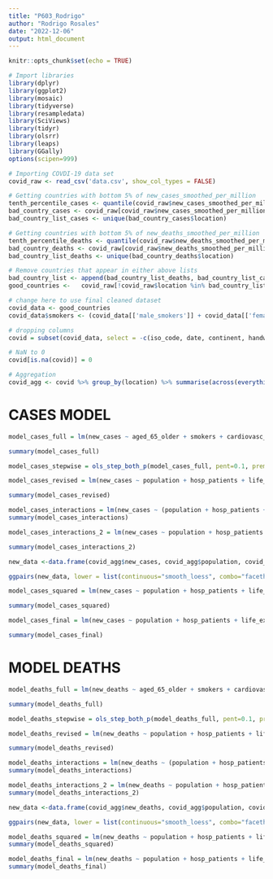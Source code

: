 ```yaml
---
title: "P603_Rodrigo"
author: "Rodrigo Rosales"
date: "2022-12-06"
output: html_document
---
```


```r
knitr::opts_chunk$set(echo = TRUE)
```

```r
# Import libraries
library(dplyr)
library(ggplot2)
library(mosaic)
library(tidyverse)
library(resampledata)
library(SciViews)
library(tidyr)
library(olsrr)
library(leaps)
library(GGally)
options(scipen=999)
```

```r
# Importing COVDI-19 data set
covid_raw <- read_csv('data.csv', show_col_types = FALSE)
```

```r
# Getting countries with bottom 5% of new_cases_smoothed_per_million
tenth_percentile_cases <- quantile(covid_raw$new_cases_smoothed_per_million, probs = 0.05, na.rm = TRUE)
bad_country_cases <- covid_raw[covid_raw$new_cases_smoothed_per_million < tenth_percentile_cases,]
bad_country_list_cases <- unique(bad_country_cases$location)

# Getting countries with bottom 5% of new_deaths_smoothed_per_million
tenth_percentile_deaths <- quantile(covid_raw$new_deaths_smoothed_per_million, probs = 0.05, na.rm = TRUE)
bad_country_deaths <- covid_raw[covid_raw$new_deaths_smoothed_per_million < tenth_percentile_deaths,]
bad_country_list_deaths <- unique(bad_country_deaths$location)

# Remove countries that appear in either above lists
bad_country_list <- append(bad_country_list_deaths, bad_country_list_cases)
good_countries <-   covid_raw[!covid_raw$location %in% bad_country_list, ]
```

```r
# change here to use final cleaned dataset
covid_data <- good_countries
covid_data$smokers <- (covid_data[['male_smokers']] + covid_data[['female_smokers']]) / 2

# dropping columns
covid = subset(covid_data, select = -c(iso_code, date, continent, handwashing_facilities, tests_units) )

# NaN to 0
covid[is.na(covid)] = 0

# Aggregation
covid_agg <- covid %>% group_by(location) %>% summarise(across(everything(), mean), .groups = 'drop') %>% as.data.frame()
```


# CASES MODEL
```r
model_cases_full = lm(new_cases ~ aged_65_older + smokers + cardiovasc_death_rate + diabetes_prevalence + extreme_poverty + gdp_per_capita + median_age + life_expectancy + population + stringency_index + human_development_index + reproduction_rate + hosp_patients + new_tests + population_density, data=covid_agg)

summary(model_cases_full)
```
```r
model_cases_stepwise = ols_step_both_p(model_cases_full, pent=0.1, prem=0.3, progress=TRUE)
```
```r
model_cases_revised = lm(new_cases ~ population + hosp_patients + life_expectancy, data=covid_agg)

summary(model_cases_revised)
```

```r
model_cases_interactions = lm(new_cases ~ (population + hosp_patients + life_expectancy)^2, data=covid_agg)
summary(model_cases_interactions)
```

```r
model_cases_interactions_2 = lm(new_cases ~ population + hosp_patients + life_expectancy + population:life_expectancy + hosp_patients:life_expectancy, data=covid_agg)

summary(model_cases_interactions_2)
```

```r
new_data <-data.frame(covid_agg$new_cases, covid_agg$population, covid_agg$hosp_patients, covid_agg$life_expectancy)

ggpairs(new_data, lower = list(continuous="smooth_loess", combo="facethist", discrete="facetbar", na="na"))
```

```r
model_cases_squared = lm(new_cases ~ population + hosp_patients + life_expectancy + I(life_expectancy^2) + population:life_expectancy + hosp_patients:life_expectancy, data=covid_agg)

summary(model_cases_squared)
```

```r
model_cases_final = lm(new_cases ~ population + hosp_patients + life_expectancy + I(life_expectancy^2) + population:life_expectancy + hosp_patients:life_expectancy, data=covid_agg)

summary(model_cases_final)
```



# MODEL DEATHS
```r
model_deaths_full = lm(new_deaths ~ aged_65_older + smokers + cardiovasc_death_rate + diabetes_prevalence + extreme_poverty + gdp_per_capita + median_age + life_expectancy + population + stringency_index + human_development_index + reproduction_rate + hosp_patients + new_tests + population_density, data=covid_agg)

summary(model_deaths_full)
```

```r
model_deaths_stepwise = ols_step_both_p(model_deaths_full, pent=0.1, prem=0.3, progress=TRUE)
```

```r
model_deaths_revised = lm(new_deaths ~ population + hosp_patients + life_expectancy, data=covid_agg)

summary(model_deaths_revised)
```

```r
model_deaths_interactions = lm(new_deaths ~ (population + hosp_patients + life_expectancy)^2, data=covid_agg)
summary(model_deaths_interactions)
```


```r
model_deaths_interactions_2 = lm(new_deaths ~ population + hosp_patients + life_expectancy + population:life_expectancy + hosp_patients:life_expectancy, data=covid_agg)
summary(model_deaths_interactions_2)
```

```r
new_data <-data.frame(covid_agg$new_deaths, covid_agg$population, covid_agg$hosp_patients, covid_agg$life_expectancy)

ggpairs(new_data, lower = list(continuous="smooth_loess", combo="facethist", discrete="facetbar", na="na"))
```

```r
model_deaths_squared = lm(new_deaths ~ population + hosp_patients + life_expectancy + I(life_expectancy^2) + population:life_expectancy + hosp_patients:life_expectancy, data=covid_agg)
summary(model_deaths_squared)
```

```r
model_deaths_final = lm(new_deaths ~ population + hosp_patients + life_expectancy + I(life_expectancy^2) + population:life_expectancy + hosp_patients:life_expectancy, data=covid_agg)
summary(model_deaths_final)
```












